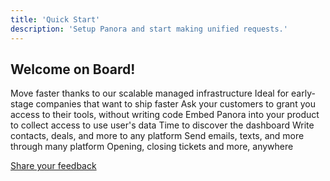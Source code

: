 ```yaml
---
title: 'Quick Start'
description: 'Setup Panora and start making unified requests.'
---
```


## Welcome on Board!


<Steps>

<Step title="Create a free account, or run the self-hosted version:">
<CardGroup cols={2}>
  <Card
    title="Create an account"
    icon="pen-to-square"
    href="https://tally.so/r/w5ZoaN?source=docs_welcome"
  >
    Move faster thanks to our scalable managed infrastructure
  </Card>
  <Card
    title="Self-Host"
    icon="image"
    href="https://github.com/panoratech/Panora"
  >
    Ideal for early-stage companies that want to ship faster
  </Card>
</CardGroup>
  </Step>

<Step title="Collect access rights your users data">
<CardGroup cols={2}>
  <Card
    title="No Code: Magic links"
    icon="wand-magic-sparkles"
    href="/concepts/magic-links"
  >
    Ask your customers to grant you access to their tools, without writing code
  </Card>
  <Card
    title="For Developpers: Native Integration"
    icon="code"
    href="/docs/development"
  >
    Embed Panora into your product to collect access to use user's data
  </Card>
</CardGroup>

  </Step>

  <Step title="Generate your API Keys">
   Time to discover the dashboard
  </Step>

  <Step title="Start reading and writing data to multitple platforms with one endpoint">
  
<CardGroup cols={3}>
  <Card
    title="CRM"
    icon="address-book"
    href="/crm/quick-start"
  >
    Write contacts, deals, and more to any platform
  </Card>
  <Card
    title="Marketing Automation"
    icon="arrow-up-right-dots"
    href="/marketing_automation/introduction"
  >
    Send emails, texts, and more through many platform
  </Card>
    <Card
    title="Ticketing"
    icon="ticket"
    href="/ticketing/introduction"
  >
    Opening, closing tickets and more, anywhere
  </Card>

</CardGroup>


  </Step>


</Steps>


[Share your feedback](https://tally.so/r/mRD1QQ?feedback_source=home_quick-start)